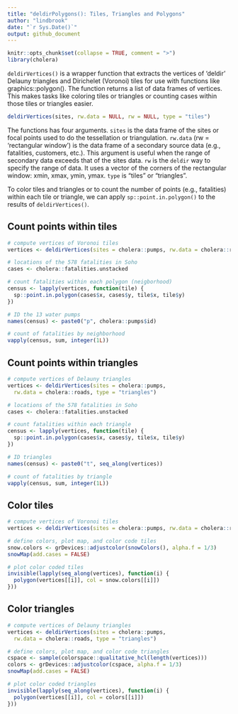 ```yaml
---
title: "deldirPolygons(): Tiles, Triangles and Polygons"
author: "lindbrook"
date: "`r Sys.Date()`"
output: github_document
---
```


```r
knitr::opts_chunk$set(collapse = TRUE, comment = ">")
library(cholera)
```

`deldirVertices()` is a wrapper function that extracts the vertices of 'deldir' Delauny triangles and Dirichelet (Voronoi) tiles for use with functions like graphics::polygon(). The function returns a list of data frames of vertices. This makes tasks like coloring tiles or triangles or counting cases within those tiles or triangles easier.

```r
deldirVertices(sites, rw.data = NULL, rw = NULL, type = "tiles")
```

The functions has four arguments. `sites` is the data frame of the sites or focal points used to do the tessellation or triangulation. `rw.data` (rw = 'rectangular window') is the data frame of a secondary source data (e.g., fatalities, customers, etc.). This argument is useful when the range of secondary data exceeds that of the sites data. `rw` is the `deldir` way to specify the range of data. It uses a vector of the corners of the rectangular window: xmin, xmax, ymin, ymax. `type` is "tiles" or "triangles".

To color tiles and triangles or to count the number of points (e.g., fatalities) within each tile or triangle, we can apply `sp::point.in.polygon()` to the results of `deldirVertices()`.

## Count points within tiles

```r
# compute vertices of Voronoi tiles
vertices <- deldirVertices(sites = cholera::pumps, rw.data = cholera::roads)

# locations of the 578 fatalities in Soho
cases <- cholera::fatalities.unstacked

# count fatalities within each polygon (neigborhood)
census <- lapply(vertices, function(tile) {
  sp::point.in.polygon(cases$x, cases$y, tile$x, tile$y)
})

# ID the 13 water pumps
names(census) <- paste0("p", cholera::pumps$id)

# count of fatalities by neighborhood
vapply(census, sum, integer(1L))
```

## Count points within triangles

```r
# compute vertices of Delauny triangles
vertices <- deldirVertices(sites = cholera::pumps,
  rw.data = cholera::roads, type = "triangles")

# locations of the 578 fatalities in Soho
cases <- cholera::fatalities.unstacked

# count fatalities within each triangle
census <- lapply(vertices, function(tile) {
  sp::point.in.polygon(cases$x, cases$y, tile$x, tile$y)
})

# ID triangles
names(census) <- paste0("t", seq_along(vertices))

# count of fatalities by triangle
vapply(census, sum, integer(1L))
```

## Color tiles

```r
# compute vertices of Voronoi tiles
vertices <- deldirVertices(sites = cholera::pumps, rw.data = cholera::roads)

# define colors, plot map, and color code tiles
snow.colors <- grDevices::adjustcolor(snowColors(), alpha.f = 1/3)
snowMap(add.cases = FALSE)

# plot color coded tiles
invisible(lapply(seq_along(vertices), function(i) {
  polygon(vertices[[i]], col = snow.colors[[i]])
}))
```

## Color triangles

```r
# compute vertices of Delauny triangles
vertices <- deldirVertices(sites = cholera::pumps,
  rw.data = cholera::roads, type = "triangles")

# define colors, plot map, and color code triangles
cspace <- sample(colorspace::qualitative_hcl(length(vertices)))
colors <- grDevices::adjustcolor(cspace, alpha.f = 1/3)
snowMap(add.cases = FALSE)

# plot color coded triangles
invisible(lapply(seq_along(vertices), function(i) {
  polygon(vertices[[i]], col = colors[[i]])
}))
```
